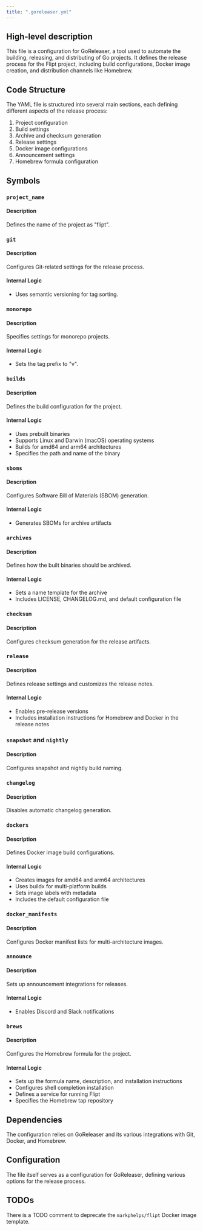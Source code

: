 ```yaml
---
title: ".goreleaser.yml"
---
```


## High-level description
This file is a configuration for GoReleaser, a tool used to automate the building, releasing, and distributing of Go projects. It defines the release process for the Flipt project, including build configurations, Docker image creation, and distribution channels like Homebrew.

## Code Structure
The YAML file is structured into several main sections, each defining different aspects of the release process:

1. Project configuration
2. Build settings
3. Archive and checksum generation
4. Release settings
5. Docker image configurations
6. Announcement settings
7. Homebrew formula configuration

## Symbols

### `project_name`
#### Description
Defines the name of the project as "flipt".

### `git`
#### Description
Configures Git-related settings for the release process.

#### Internal Logic
- Uses semantic versioning for tag sorting.

### `monorepo`
#### Description
Specifies settings for monorepo projects.

#### Internal Logic
- Sets the tag prefix to "v".

### `builds`
#### Description
Defines the build configuration for the project.

#### Internal Logic
- Uses prebuilt binaries
- Supports Linux and Darwin (macOS) operating systems
- Builds for amd64 and arm64 architectures
- Specifies the path and name of the binary

### `sboms`
#### Description
Configures Software Bill of Materials (SBOM) generation.

#### Internal Logic
- Generates SBOMs for archive artifacts

### `archives`
#### Description
Defines how the built binaries should be archived.

#### Internal Logic
- Sets a name template for the archive
- Includes LICENSE, CHANGELOG.md, and default configuration file

### `checksum`
#### Description
Configures checksum generation for the release artifacts.

### `release`
#### Description
Defines release settings and customizes the release notes.

#### Internal Logic
- Enables pre-release versions
- Includes installation instructions for Homebrew and Docker in the release notes

### `snapshot` and `nightly`
#### Description
Configures snapshot and nightly build naming.

### `changelog`
#### Description
Disables automatic changelog generation.

### `dockers`
#### Description
Defines Docker image build configurations.

#### Internal Logic
- Creates images for amd64 and arm64 architectures
- Uses buildx for multi-platform builds
- Sets image labels with metadata
- Includes the default configuration file

### `docker_manifests`
#### Description
Configures Docker manifest lists for multi-architecture images.

### `announce`
#### Description
Sets up announcement integrations for releases.

#### Internal Logic
- Enables Discord and Slack notifications

### `brews`
#### Description
Configures the Homebrew formula for the project.

#### Internal Logic
- Sets up the formula name, description, and installation instructions
- Configures shell completion installation
- Defines a service for running Flipt
- Specifies the Homebrew tap repository

## Dependencies
The configuration relies on GoReleaser and its various integrations with Git, Docker, and Homebrew.

## Configuration
The file itself serves as a configuration for GoReleaser, defining various options for the release process.

## TODOs
There is a TODO comment to deprecate the `markphelps/flipt` Docker image template.